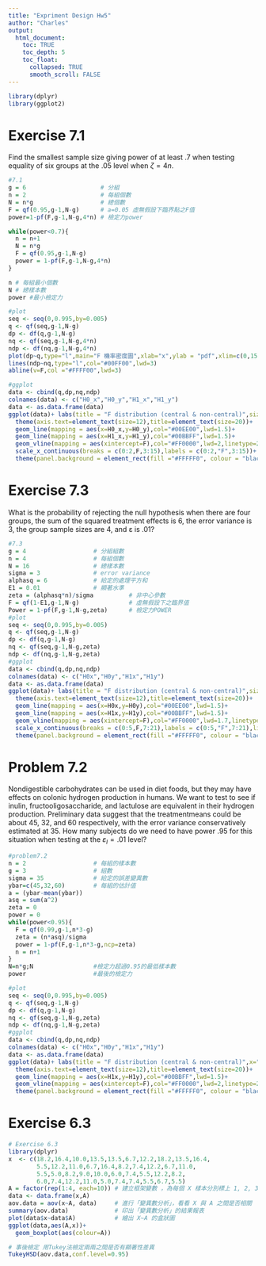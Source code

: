 ```yaml
---
title: "Expriment Design Hw5"
author: "Charles"
output:
  html_document:
    toc: TRUE
    toc_depth: 5
    toc_float:
      collapsed: TRUE
      smooth_scroll: FALSE
---
```



```r
library(dplyr)
library(ggplot2)
```
# Exercise 7.1
Find the smallest sample size giving power of at least .7 when testing equality of six groups at the .05 level when $ζ=4n$.

```r
#7.1
g = 6                     # 分組
n = 2                     # 每組個數
N = n*g                   # 總個數
F = qf(0.95,g-1,N-g)      # a=0.05 虛無假設下臨界點之F值
power=1-pf(F,g-1,N-g,4*n) # 檢定力power

while(power<0.7){
  n = n+1
  N = n*g
  F = qf(0.95,g-1,N-g)
  power = 1-pf(F,g-1,N-g,4*n)
}
```
```r
n # 每組最小個數
N # 總樣本數
power #最小檢定力

#plot
seq <- seq(0,0.995,by=0.005)
q <- qf(seq,g-1,N-g) 
dp <- df(q,g-1,N-g) 
nq <- qf(seq,g-1,N-g,4*n)
ndp <- df(nq,g-1,N-g,4*n)
plot(dp~q,type="l",main="F 機率密度圖",xlab="x",ylab = "pdf",xlim=c(0,15),ylim=c(0,0.8),col="#0000FF",lwd=3)
lines(ndp~nq,type="l",col="#00FF00",lwd=3)
abline(v=F,col ="#FFFF00",lwd=3)

#ggplot
data <- cbind(q,dp,nq,ndp)
colnames(data) <- c("H0_x","H0_y","H1_x","H1_y")
data <- as.data.frame(data)
ggplot(data)+ labs(title = "F distribution (central & non-central)",size=20,x="x",y="pdf")+
  theme(axis.text=element_text(size=12),title=element_text(size=20))+
  geom_line(mapping = aes(x=H0_x,y=H0_y),col="#00EE00",lwd=1.5)+
  geom_line(mapping = aes(x=H1_x,y=H1_y),col="#00BBFF",lwd=1.5)+
  geom_vline(mapping = aes(xintercept=F),col="#FF0000",lwd=2,linetype=2)+
  scale_x_continuous(breaks = c(0:2,F,3:15),labels = c(0:2,"F",3:15))+
  theme(panel.background = element_rect(fill ="#FFFFF0", colour = "black",size = 2))
```



# Exercise 7.3
What is the probability of rejecting the null hypothesis when there are four groups, the sum of the squared treatment effects is 6, the error variance is 3, the group sample sizes are 4, and ε is .01?

```r
#7.3
g = 4                   # 分組組數
n = 4                   # 每組個數
N = 16                  # 總樣本數
sigma = 3               # error variance
alphasq = 6             # 給定的處理平方和
E1 = 0.01               # 顯著水準
zeta = (alphasq*n)/sigma          # 非中心參數
F = qf(1-E1,g-1,N-g)              # 虛無假設下之臨界值
Power = 1-pf(F,g-1,N-g,zeta)      # 檢定力POWER
#plot
seq <- seq(0,0.995,by=0.005)
q <- qf(seq,g-1,N-g) 
dp <- df(q,g-1,N-g) 
nq <- qf(seq,g-1,N-g,zeta)
ndp <- df(nq,g-1,N-g,zeta)
#ggplot
data <- cbind(q,dp,nq,ndp)
colnames(data) <- c("H0x","H0y","H1x","H1y")
data <- as.data.frame(data)
ggplot(data)+ labs(title = "F distribution (central & non-central)",size=40,x="x",y="pdf")+
  theme(axis.text=element_text(size=12),title=element_text(size=20))+
  geom_line(mapping = aes(x=H0x,y=H0y),col="#00EE00",lwd=1.5)+
  geom_line(mapping = aes(x=H1x,y=H1y),col="#00BBFF",lwd=1.5)+
  geom_vline(mapping = aes(xintercept=F),col="#FF0000",lwd=1.7,linetype=2)+
  scale_x_continuous(breaks = c(0:5,F,7:21),labels = c(0:5,"F",7:21),limits = c(0,21))+
  theme(panel.background = element_rect(fill ="#FFFFF0", colour = "black",size = 2))
```

# Problem 7.2
Nondigestible carbohydrates can be used in diet foods, but they may have effects on colonic hydrogen production in humans. We want to test to see if inulin, fructooligosaccharide, and lactulose are equivalent in their hydrogen production. Preliminary data suggest that the treatmentmeans could be about 45, 32, and 60 respectively, with the error variance conservatively estimated at 35. 
How many subjects do we need to have power .95 for this situation when testing at the $ε_I = .01$ level?

```r
#problem7.2
n = 2                   # 每組的樣本數
g = 3                   # 組數
sigma = 35              # 給定的誤差變異數
ybar=c(45,32,60)        # 每組的估計值
a = (ybar-mean(ybar))
asq = sum(a^2)
zeta = 0               
power = 0
while(power<0.95){
  F = qf(0.99,g-1,n*3-g)
  zeta = (n*asq)/sigma
  power = 1-pf(F,g-1,n*3-g,ncp=zeta)
  n = n+1
}
N=n*g;N                 #檢定力超過0.95的最低樣本數
power                   #最後的檢定力

#plot
seq <- seq(0,0.995,by=0.005)
q <- qf(seq,g-1,N-g) 
dp <- df(q,g-1,N-g) 
nq <- qf(seq,g-1,N-g,zeta)
ndp <- df(nq,g-1,N-g,zeta)
#ggplot
data <- cbind(q,dp,nq,ndp)
colnames(data) <- c("H0x","H0y","H1x","H1y")
data <- as.data.frame(data)
ggplot(data)+ labs(title = "F distribution (central & non-central)",x="x",y="pdf")+
  theme(axis.text=element_text(size=12),title=element_text(size=20))+
  geom_line(mapping = aes(x=H1x,y=H1y),col="#00BBFF",lwd=1.5)+
  geom_vline(mapping = aes(xintercept=F),col="#FF0000",lwd=2,linetype=2)+
  theme(panel.background = element_rect(fill ="#FFFFF0", colour = "black",size = 2))
```

# Exercise 6.3

```r
# Exercise 6.3
library(dplyr)
x  <- c(18.2,16.4,10.0,13.5,13.5,6.7,12.2,18.2,13.5,16.4,
        5.5,12.2,11.0,6.7,16.4,8.2,7.4,12.2,6.7,11.0,
        5.5,5.0,8.2,9.0,10.0,6.0,7.4,5.5,12.2,8.2,
        6.0,7.4,12.2,11.0,5.0,7.4,7.4,5.5,6.7,5.5)
A = factor(rep(1:4, each=10)) # 建立框架變數 ，為每個 X 樣本分別標上 1, 2, 3, 4 等標記
data <- data.frame(x,A)
aov.data = aov(x~A, data)     # 進行「變異數分析」，看看 X 與 A 之間是否相關
summary(aov.data)             # 印出「變異數分析」的結果報表
plot(data$x~data$A)           # 繪出 X~A 的盒狀圖
ggplot(data,aes(A,x))+
  geom_boxplot(aes(colour=A))

# 事後檢定 用Tukey法檢定兩兩之間是否有顯著性差異
TukeyHSD(aov.data,conf.level=0.95)
```